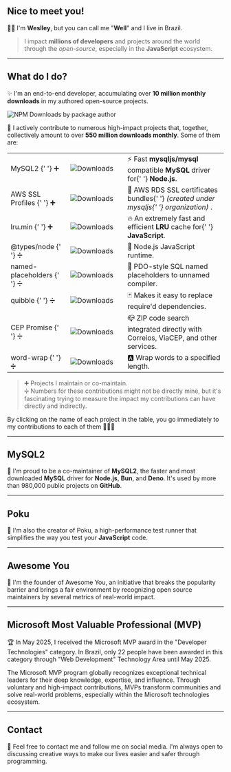 
## Nice to meet you!

👋🏻 I'm **Weslley**, but you can call me "**Well**" and I live in Brazil.

> I impact **millions of developers** and projects around the world through the _open-source_, especially in the **JavaScript** ecosystem.

---

## What do I do?

✨ I'm an end-to-end developer, accumulating over **10 million monthly downloads** in my authored open-source projects.

<Link to='https://www.npmjs.com/~weslley.io'>
  <img
    loading='eager'
    src='https://img.shields.io/npm-stat/dm/weslley.io?style=flat-square&color=6c5ce7&logo=npm&logoColor=white&label=My%20NPM%20packages%20have%20been%20downloaded'
    alt='NPM Downloads by package author'
  />
</Link>

🚀 I actively contribute to numerous high-impact projects that, together, collectively amount to over **550 million downloads monthly**. Some of them are:

<div className='container'>
  <table>
    <tbody>
      <tr>
        <td>
          <Link to='https://github.com/sidorares/node-mysql2/pulls?q=is:merged+author:wellwelwel'>
            MySQL2
          </Link>{' '}
          ➕
        </td>
        <td width='117'>
          <Link to='https://www.npmjs.com/package/mysql2'>
            <img
              loading='lazy'
              src='https://img.shields.io/npm/dm/mysql2.svg?style=flat-square&color=6c5ce7&label=&logo=npm&logoColor=white'
              alt='Downloads'
            />
          </Link>
        </td>
        <td>
          ⚡️ Fast <b>mysqljs/mysql</b> compatible <b>MySQL</b> driver for{' '}
          <b>Node.js</b>.
        </td>
      </tr>
      <tr>
        <td>
          <Link to='https://github.com/mysqljs/aws-ssl-profiles/pulls?q=is:merged+author:wellwelwel'>
            AWS SSL Profiles
          </Link>{' '}
          ➕
        </td>
        <td>
          <Link to='https://www.npmjs.com/package/aws-ssl-profiles'>
            <img
              loading='lazy'
              src='https://img.shields.io/npm/dm/aws-ssl-profiles.svg?style=flat-square&color=6c5ce7&label=&logo=npm&logoColor=white'
              alt='Downloads'
            />
          </Link>
        </td>
        <td>
          📜 AWS RDS SSL certificates bundles{' '}
          <i>
            (created under <Link to='https://github.com/mysqljs'>mysqljs</Link>{' '}
            organization)
          </i>
          .
        </td>
      </tr>
      <tr>
        <td>
          <Link to='https://github.com/wellwelwel/lru.min/pulls?q=is:merged+author:wellwelwel'>
            lru.min
          </Link>{' '}
          ➕
        </td>
        <td>
          <Link to='https://www.npmjs.com/package/lru.min'>
            <img
              loading='lazy'
              src='https://img.shields.io/npm/dm/lru.min.svg?style=flat-square&color=6c5ce7&label=&logo=npm&logoColor=white'
              alt='Downloads'
            />
          </Link>
        </td>
        <td>
          🔥 An extremely fast and efficient <b>LRU</b> cache for{' '}
          <b>JavaScript</b>.
        </td>
      </tr>
      <tr>
        <td>
          <Link to='https://github.com/DefinitelyTyped/DefinitelyTyped/pulls?q=is:merged+author:wellwelwel'>
            @types/node
          </Link>{' '}
          ➗
        </td>
        <td>
          <Link to='https://www.npmjs.com/package/@types/node'>
            <img
              loading='lazy'
              src='https://img.shields.io/npm/dm/@types/node.svg?style=flat-square&color=6c5ce7&label=&logo=npm&logoColor=white'
              alt='Downloads'
            />
          </Link>
        </td>
        <td>🐢 Node.js JavaScript runtime.</td>
      </tr>
      <tr>
        <td>
          <Link to='https://github.com/mysqljs/named-placeholders/pulls?q=is:merged+author:wellwelwel'>
            named-placeholders
          </Link>{' '}
          ➗
        </td>
        <td>
          <Link to='https://www.npmjs.com/package/named-placeholders'>
            <img
              loading='lazy'
              src='https://img.shields.io/npm/dm/named-placeholders.svg?style=flat-square&color=6c5ce7&label=&logo=npm&logoColor=white'
              alt='Downloads'
            />
          </Link>
        </td>
        <td>🐬 PDO-style SQL named placeholders to unnamed compiler.</td>
      </tr>
      <tr>
        <td>
          <Link to='https://github.com/testdouble/quibble/pulls?q=is:merged+author:wellwelwel'>
            quibble
          </Link>{' '}
          ➗
        </td>
        <td>
          <Link to='https://www.npmjs.com/package/quibble'>
            <img
              loading='lazy'
              src='https://img.shields.io/npm/dm/quibble.svg?style=flat-square&color=6c5ce7&label=&logo=npm&logoColor=white'
              alt='Downloads'
            />
          </Link>
        </td>
        <td>🃏 Makes it easy to replace require'd dependencies.</td>
      </tr>
      <tr>
        <td>
          <Link to='https://github.com/BrasilAPI/cep-promise/pulls?q=is:merged+author:wellwelwel'>
            CEP Promise
          </Link>{' '}
          ➗
        </td>
        <td>
          <Link to='https://www.npmjs.com/package/cep-promise'>
            <img
              loading='lazy'
              src='https://img.shields.io/npm/dm/cep-promise.svg?style=flat-square&color=6c5ce7&label=&logo=npm&logoColor=white'
              alt='Downloads'
            />
          </Link>
        </td>
        <td>
          📪 ZIP code search integrated directly with Correios, ViaCEP, and
          other services.
        </td>
      </tr>
      <tr>
        <td>
          <Link to='https://github.com/aashutoshrathi/word-wrap/pulls?q=is:merged+author:wellwelwel'>
            word-wrap
          </Link>{' '}
          ➗
        </td>
        <td>
          <Link to='https://www.npmjs.com/package/@aashutoshrathi/word-wrap'>
            <img
              loading='lazy'
              src='https://img.shields.io/npm/dm/@aashutoshrathi/word-wrap.svg?style=flat-square&color=6c5ce7&label=&logo=npm&logoColor=white'
              alt='Downloads'
            />
          </Link>
        </td>
        <td>🅰 Wrap words to a specified length.</td>
      </tr>
    </tbody>
  </table>
</div>

> ➕ Projects I maintain or co-maintain.<br />
> ➗ Numbers for these contributions might not be directly mine, but it's fascinating trying to measure the impact my contributions can have directly and indirectly.

<Admonition type='tip'>
  By clicking on the name of each project in the table, you go immediately to my
  contributions to each of them 👨🏻‍💻
</Admonition>

---

## MySQL2

🐬 I'm proud to be a co-maintainer of **MySQL2**, the faster and most downloaded **MySQL** driver for **Node.js**, **Bun**, and **Deno**. It's used by <Link to='https://github.com/sidorares/node-mysql2/network/dependents'>more than 980,000 public projects</Link> on **GitHub**.

---

## Poku

🐷 I'm also the creator of <Link to='https://github.com/wellwelwel/poku'>Poku</Link>, a high-performance test runner that simplifies the way you test your **JavaScript** code.

---

## Awesome You

🐜 I'm the founder of <Link to='https://awesomeyou.io/'>Awesome You</Link>, an initiative that breaks the popularity barrier and brings a fair environment by recognizing open source maintainers by several metrics of real-world impact.

---

## Microsoft Most Valuable Professional (MVP)

🏆 In May 2025, I received the <Link to='https://mvp.microsoft.com/en-US/faq?section=mvp#mvp-program-information-0'>Microsoft MVP</Link> award in the "Developer Technologies" category. In Brazil, only 22 people have been awarded in this category through "Web Development" Technology Area until May 2025.

The Microsoft MVP program globally recognizes exceptional technical leaders for their deep knowledge, expertise, and influence. Through voluntary and high-impact contributions, MVPs transform communities and solve real-world problems, especially within the Microsoft technologies ecosystem.

---

## Contact

🤝 Feel free to contact me and follow me on social media. I'm always open to discussing creative ways to make our lives easier and safer through programming.
